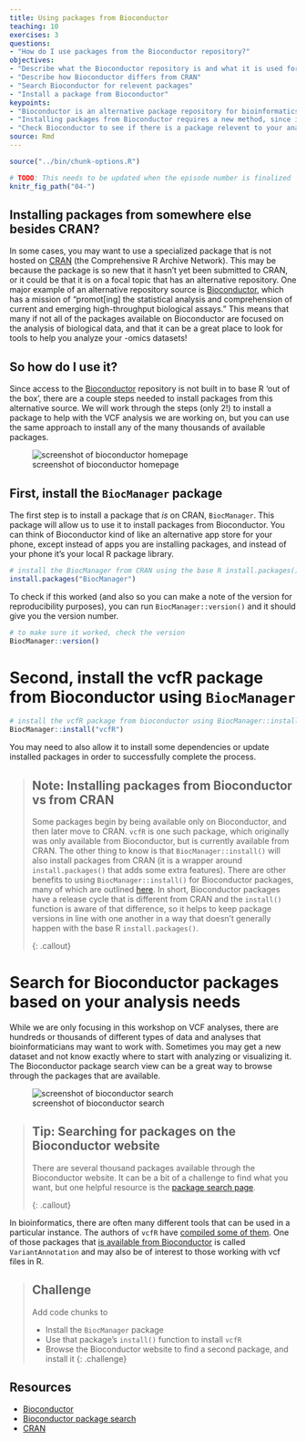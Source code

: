 ```yaml
---
title: Using packages from Bioconductor
teaching: 10
exercises: 3
questions:
- "How do I use packages from the Bioconductor repository?"
objectives:
- "Describe what the Bioconductor repository is and what it is used for"
- "Describe how Bioconductor differs from CRAN"
- "Search Bioconductor for relevent packages"
- "Install a package from Bioconductor"
keypoints:
- "Bioconductor is an alternative package repository for bioinformatics packages."
- "Installing packages from Bioconductor requires a new method, since it is not compatible with the `install.packages()` function used for CRAN."
- "Check Bioconductor to see if there is a package relevent to your analysis before writing code yourself."
source: Rmd
---
```


```r
source("../bin/chunk-options.R")

# TODO: This needs to be updated when the episode number is finalized
knitr_fig_path("04-")
```

<!-- example of rendered lesson https://datacarpentry.org/genomics-r-intro/02-r-basics/index.html -->

## Installing packages from somewhere else besides CRAN?

In some cases, you may want to use a specialized package that is not hosted on [CRAN](https://cran.r-project.org/) (the Comprehensive R Archive Network). This may be because the package is so new that it hasn't yet been submitted to CRAN, or it could be that it is on a focal topic that has an alternative repository. One major example of an alternative repository source is [Bioconductor](https://bioconductor.org/), which has a mission of "promot[ing] the statistical analysis and comprehension of current and emerging high-throughput biological assays." This means that many if not all of the packages available on Bioconductor are focused on the analysis of biological data, and that it can be a great place to look for tools to help you analyze your -omics datasets!

## So how do I use it?

Since access to the [Bioconductor](https://bioconductor.org/) repository is not built in to base R 'out of the box', there are a couple steps needed to install packages from this alternative source. We will work through the steps (only 2!) to install a package to help with the VCF analysis we are working on, but you can use the same approach to install any of the many thousands of available packages.

![screenshot of bioconductor homepage](images/bioconductor_website_screenshot.jpg)

## First, install the `BiocManager` package

The first step is to install a package that *is* on CRAN, `BiocManager`. This package will allow us to use it to install packages from Bioconductor. You can think of Bioconductor kind of like an alternative app store for your phone, except instead of apps you are installing packages, and instead of your phone it's your local R package library.

```r
# install the BiocManager from CRAN using the base R install.packages() function
install.packages("BiocManager")
```

To check if this worked (and also so you can make a note of the version for reproducibility purposes), you can run `BiocManager::version()` and it should give you the version number.

```r
# to make sure it worked, check the version
BiocManager::version()
```

# Second, install the vcfR package from Bioconductor using `BiocManager`

```r
# install the vcfR package from bioconductor using BiocManager::install()
BiocManager::install("vcfR")
```
You may need to also allow it to install some dependencies or update installed packages in order to successfully complete the process.

> ## Note: Installing packages from Bioconductor vs from CRAN 
> Some packages begin by being available only on Bioconductor, and then later
> move to CRAN. `vcfR` is one such package, which originally was only available
> from Bioconductor, but is currently available from CRAN. The other thing to
> know is that `BiocManager::install()` will also install packages from CRAN (it
> is a wrapper around `install.packages()` that adds some extra features). There
> are other benefits to using `BiocManager::install()` for Bioconductor
> packages, many of which are outlined
> [here](https://www.bioconductor.org/install/). In short, Bioconductor packages
> have a release cycle that is different from CRAN and the `install()` function
> is aware of that difference, so it helps to keep package versions in line with
> one another in a way that doesn't generally happen with the base R
> `install.packages()`.
>
{: .callout}


# Search for Bioconductor packages based on your analysis needs

While we are only focusing in this workshop on VCF analyses, there are hundreds or thousands of different types of data and analyses that bioinformaticians may want to work with. Sometimes you may get a new dataset and not know exactly where to start with analyzing or visualizing it. The Bioconductor package search view can be a great way to browse through the packages that are available.

![screenshot of bioconductor search](images/bioconductor_search.jpg)

> ## Tip: Searching for packages on the Bioconductor website
>
> There are several thousand packages available through the Bioconductor website.
> It can be a bit of a challenge to find what you want, but one helpful resource
> is the [package search page](https://bioconductor.org/packages/release/BiocViews.html#___Software).
>
{: .callout}

In bioinformatics, there are often many different tools that can be used in a
particular instance. The authors of `vcfR` have [compiled some of
them](https://github.com/knausb/vcfR#software-that-produce-vcf-files). One of
those packages that [is available from
Bioconductor](https://bioconductor.org/packages/release/bioc/html/VariantAnnotation.html)
is called `VariantAnnotation` and may also be of interest to those working with
vcf files in R.

> ## Challenge
>
> Add code chunks to
>
> - Install the `BiocManager` package
> - Use that package's `install()` function to install `vcfR`
> - Browse the Bioconductor website to find a second package, and install it 
{: .challenge}

## Resources

- [Bioconductor](https://bioconductor.org/)
- [Bioconductor package search](https://bioconductor.org/packages/release/BiocViews.html#___Software)
- [CRAN](https://cran.r-project.org/)
